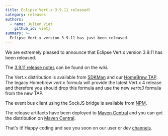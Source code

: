 ```yaml
---
title: Eclipse Vert.x 3.9.11 released!
category: releases
authors:
  - name: Julien Viet
    github_id: vietj
summary: >-
  Eclipse Vert.x version 3.9.11 has just been released.
---
```


We are extremely pleased to announce that Eclipse Vert.x version 3.9.11 has been released.

The [3.9.11 release notes](https://github.com/vert-x3/wiki/wiki/3.9.11-Release-Notes) can be found on the wiki.

The Vert.x distribution is available from [SDKMan](http://sdkman.io/index.html) and our [HomeBrew TAP](https://github.com/vertx-distrib/homebrew-tap). The
legacy Homebrew _vert.x_ formula will provide the latest Vert.x 4 release and therefore you should drop this formula and use the new _vertx3_ formula
from the new TAP.

The event bus client using the SockJS bridge is available from [NPM](https://www.npmjs.com/package/@vertx/eventbus-bridge-client.js).

The release artifacts have been deployed to [Maven Central](http://search.maven.org/#search%7Cga%7C1%7Cg%3A%22io.vertx%22%20AND%20v%3A%223.9.11%22) and you can get the distribution on [Maven Central](https://repo1.maven.org/maven2/io/vertx/vertx-stack-manager/3.9.11/).

That's it! Happy coding and see you soon on our user or dev [channels](https://vertx.io/community).
